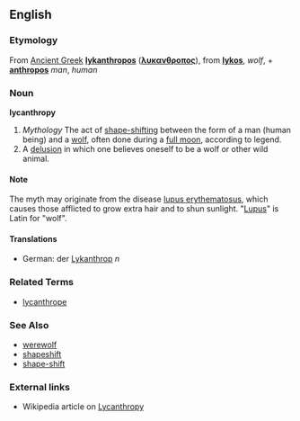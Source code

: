 ==English==
===Etymology===
From [[Ancient Greek]] '''[[lykanthropos]]''' ('''[[λυκανθροπος]]'''), from '''[[lykos]]''', ''wolf'', + '''[[anthropos]]''' ''man'', ''human''

===Noun===
'''lycanthropy'''

# ''Mythology'' The act of [[shape-shift]]ing between the form of a man (human being) and a [[wolf]], often done during a [[full moon]], according to legend.
# A [[delusion]] in which one believes oneself to be a wolf or other wild animal.

====Note====
The myth may originate from the disease [[w:lupus erythematosus|lupus erythematosus]], which causes those afflicted to grow extra hair and to shun sunlight. "[[Lupus]]" is Latin for "wolf". 

====Translations====
* German: der  [[Lykanthrop]] ''n''

===Related Terms===
*[[lycanthrope]]

===See Also===
*[[werewolf]]
*[[shapeshift]]
*[[shape-shift]]


===External links===
* Wikipedia article on [[w:Lycanthropy|Lycanthropy]]